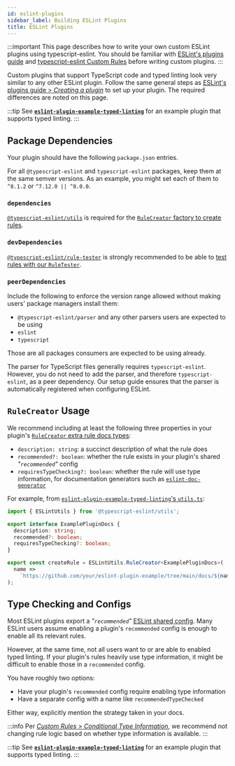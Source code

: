```yaml
---
id: eslint-plugins
sidebar_label: Building ESLint Plugins
title: ESLint Plugins
---
```


:::important
This page describes how to write your own custom ESLint plugins using typescript-eslint.
You should be familiar with [ESLint's plugins guide](https://eslint.org/docs/latest/extend/plugins) and [typescript-eslint Custom Rules](./Custom_Rules.mdx) before writing custom plugins.
:::

Custom plugins that support TypeScript code and typed linting look very similar to any other ESLint plugin.
Follow the same general steps as [ESLint's plugins guide > _Creating a plugin_](https://eslint.org/docs/latest/extend/plugins#creating-a-plugin) to set up your plugin.
The required differences are noted on this page.

:::tip
See [**`eslint-plugin-example-typed-linting`**](https://github.com/typescript-eslint/examples/tree/main/packages/eslint-plugin-example-typed-linting) for an example plugin that supports typed linting.
:::

## Package Dependencies

Your plugin should have the following `package.json` entries.

For all `@typescript-eslint` and `typescript-eslint` packages, keep them at the same semver versions.
As an example, you might set each of them to `^8.1.2` or `^7.12.0 || ^8.0.0`.

### `dependencies`

[`@typescript-eslint/utils`](../packages/Utils.mdx) is required for the [`RuleCreator` factory to create rules](#rulecreator-usage).

### `devDependencies`

[`@typescript-eslint/rule-tester`](../packages/Rule_Tester.mdx) is strongly recommended to be able to [test rules with our `RuleTester`](./Custom_Rules.mdx).

### `peerDependencies`

Include the following to enforce the version range allowed without making users' package managers install them:

- `@typescript-eslint/parser` and any other parsers users are expected to be using
- `eslint`
- `typescript`

Those are all packages consumers are expected to be using already.

The parser for TypeScript files generally requires `typescript-eslint`.
However, you do not need to add the parser, and therefore `typescript-eslint`, as a peer dependency.
Our setup guide ensures that the parser is automatically registered when configuring ESLint.

## `RuleCreator` Usage

We recommend including at least the following three properties in your plugin's [`RuleCreator` extra rule docs types](./Custom_Rules.mdx#extra-rule-docs-types):

- `description: string`: a succinct description of what the rule does
- `recommended?: boolean`: whether the rule exists in your plugin's shared _"`recommended`"_ config
- `requiresTypeChecking?: boolean`: whether the rule will use type information, for documentation generators such as [`eslint-doc-generator`](https://github.com/bmish/eslint-doc-generator)

For example, from [`eslint-plugin-example-typed-linting`'s `utils.ts`](https://github.com/typescript-eslint/examples/blob/main/packages/eslint-plugin-example-typed-linting/src/utils.ts):

```ts
import { ESLintUtils } from '@typescript-eslint/utils';

export interface ExamplePluginDocs {
  description: string;
  recommended?: boolean;
  requiresTypeChecking?: boolean;
}

export const createRule = ESLintUtils.RuleCreator<ExamplePluginDocs>(
  name =>
    `https://github.com/your/eslint-plugin-example/tree/main/docs/${name}.md`,
);
```

## Type Checking and Configs

Most ESLint plugins export a _"`recommended`"_ [ESLint shared config](https://eslint.org/docs/latest/extend/shareable-configs).
Many ESLint users assume enabling a plugin's `recommended` config is enough to enable all its relevant rules.

However, at the same time, not all users want to or are able to enabled typed linting.
If your plugin's rules heavily use type information, it might be difficult to enable those in a `recommended` config.

You have roughly two options:

- Have your plugin's `recommended` config require enabling type information
- Have a separate config with a name like `recommendedTypeChecked`

Either way, explicitly mention the strategy taken in your docs.

:::info
Per [_Custom Rules_ > _Conditional Type Information_](./Custom_Rules.mdx#conditional-type-information), we recommend not changing rule logic based on whether type information is available.
:::

:::tip
See [**`eslint-plugin-example-typed-linting`**](https://github.com/typescript-eslint/examples/tree/main/packages/eslint-plugin-example-typed-linting) for an example plugin that supports typed linting.
:::
